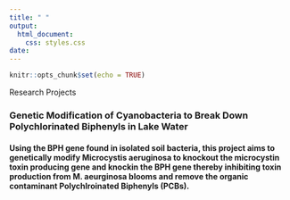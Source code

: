 ```yaml
---
title: " "
output: 
  html_document:
    css: styles.css
date:
---
```


```r
knitr::opts_chunk$set(echo = TRUE)
```

<div class="page-title">Research Projects</div>

### Genetic Modification of Cyanobacteria to Break Down Polychlorinated Biphenyls in Lake Water
#### Using the BPH gene found in isolated soil bacteria, this project aims to genetically modify Microcystis aeruginosa to knockout the microcystin toxin producing gene and knockin the BPH gene thereby inhibiting toxin production from M. aeurginosa blooms and remove the organic contaminant Polychlroinated Biphenyls (PCBs).